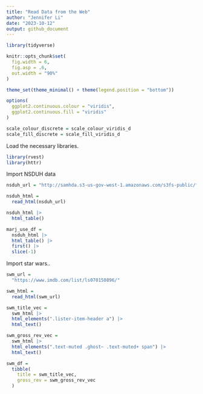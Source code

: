```yaml
---
title: "Read Data from the Web"
author: "Jennifer Li"
date: "2023-10-12"
output: github_document
---
```


```r
library(tidyverse)

knitr::opts_chunk$set(
  fig.width = 6,
  fig.asp = .6,
  out.width = "90%"
)

theme_set(theme_minimal() + theme(legend.position = "bottom"))

options(
  ggplot2.continuous.colour = "viridis",
  ggplot2.continuous.fill = "viridis"
)

scale_colour_discrete = scale_colour_viridis_d
scale_fill_discrete = scale_fill_viridis_d
```


Load the necessary libraries.

```r
library(rvest)
library(httr)
```



Import NSDUH data

```r
nsduh_url = "http://samhda.s3-us-gov-west-1.amazonaws.com/s3fs-public/field-uploads/2k15StateFiles/NSDUHsaeShortTermCHG2015.htm"

nsduh_html =
  read_html(nsduh_url)
```


```r
nsduh_html |> 
  html_table()
```


```r
marj_use_df =
  nsduh_html |> 
  html_table() |> 
  first() |> 
  slice(-1)
```



Import star wars..

```r
swm_url =
  "https://www.imdb.com/list/ls070150896/"

swm_html =
  read_html(swm_url)
```



```r
swm_title_vec = 
  swm_html |> 
  html_elements(".lister-item-header a") |> 
  html_text()

swm_gross_rev_vec =
  swm_html |> 
  html_elements(".text-muted .ghost~ .text-muted+ span") |> 
  html_text()

swm_df =
  tibble(
    title = swm_title_vec,
    gross_rev = swm_gross_rev_vec
  )
```

